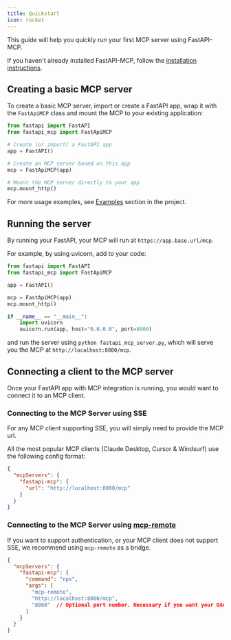 ```yaml
---
title: Quickstart
icon: rocket
---
```


This guide will help you quickly run your first MCP server using FastAPI-MCP.

If you haven't already installed FastAPI-MCP, follow the [installation instructions](/getting-started/installation).

## Creating a basic MCP server

To create a basic MCP server, import or create a FastAPI app, wrap it with the `FastApiMCP` class and mount the MCP to your existing application:

```python {2, 8, 11}
from fastapi import FastAPI
from fastapi_mcp import FastApiMCP

# Create (or import) a FastAPI app
app = FastAPI()

# Create an MCP server based on this app
mcp = FastApiMCP(app)

# Mount the MCP server directly to your app
mcp.mount_http()
```

For more usage examples, see [Examples](https://github.com/tadata-org/fastapi_mcp/tree/main/examples) section in the project.

## Running the server

By running your FastAPI, your MCP will run at `https://app.base.url/mcp`.

For example, by using uvicorn, add to your code:
```python {9-11}
from fastapi import FastAPI
from fastapi_mcp import FastApiMCP

app = FastAPI()

mcp = FastApiMCP(app)
mcp.mount_http()

if __name__ == "__main__":
    import uvicorn
    uvicorn.run(app, host="0.0.0.0", port=8000)
```
and run the server using `python fastapi_mcp_server.py`, which will serve you the MCP at `http://localhost:8000/mcp`.

## Connecting a client to the MCP server

Once your FastAPI app with MCP integration is running, you would want to connect it to an MCP client.

### Connecting to the MCP Server using SSE

For any MCP client supporting SSE, you will simply need to provide the MCP url.

All the most popular MCP clients (Claude Desktop, Cursor & Windsurf) use the following config format:

```json
{
  "mcpServers": {
    "fastapi-mcp": {
      "url": "http://localhost:8000/mcp"
    }
  }
}
```

### Connecting to the MCP Server using [mcp-remote](https://www.npmjs.com/package/mcp-remote)

If you want to support authentication, or your MCP client does not support SSE, we recommend using `mcp-remote` as a bridge.

```json
{
  "mcpServers": {
    "fastapi-mcp": {
      "command": "npx",
      "args": [
        "mcp-remote",
        "http://localhost:8000/mcp",
        "8080"  // Optional port number. Necessary if you want your OAuth to work and you don't have dynamic client registration.
      ]
    }
  }
}
```



